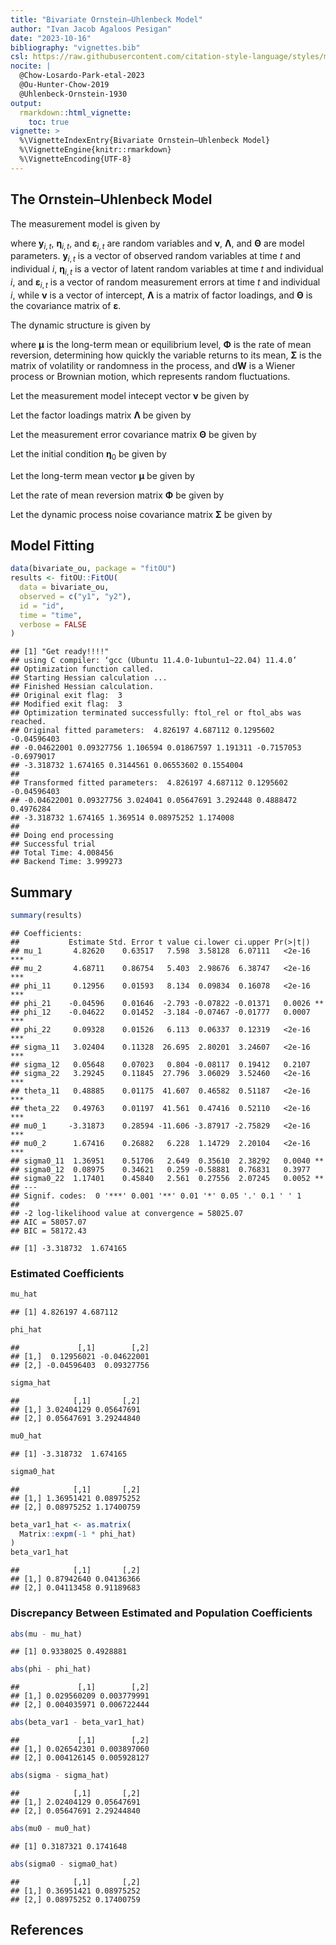 ```yaml
---
title: "Bivariate Ornstein–Uhlenbeck Model"
author: "Ivan Jacob Agaloos Pesigan"
date: "2023-10-16"
bibliography: "vignettes.bib"
csl: https://raw.githubusercontent.com/citation-style-language/styles/master/apa.csl
nocite: |
  @Chow-Losardo-Park-etal-2023
  @Ou-Hunter-Chow-2019
  @Uhlenbeck-Ornstein-1930
output:
  rmarkdown::html_vignette:
    toc: true
vignette: >
  %\VignetteIndexEntry{Bivariate Ornstein–Uhlenbeck Model}
  %\VignetteEngine{knitr::rmarkdown}
  %\VignetteEncoding{UTF-8}
---
```


<!-- vignettes/bivariate-ou.Rmd is generated from .setup/vignettes/bivariate-ou.Rmd.orig. Please edit that file -->

## The Ornstein–Uhlenbeck Model

The measurement model is given by

\begin{equation}
  \mathbf{y}_{i, t}
  =
  \boldsymbol{\nu}
  +
  \boldsymbol{\Lambda}
  \boldsymbol{\eta}_{i, t} 
  +
  \boldsymbol{\varepsilon}_{i, t}
  \quad
  \mathrm{with}
  \quad
  \boldsymbol{\varepsilon}_{i, t}
  \sim
  \mathcal{N}
  \left(
  \mathbf{0},
  \boldsymbol{\Theta}
  \right)
\end{equation}

where $\mathbf{y}_{i, t}$, $\boldsymbol{\eta}_{i, t}$,
and $\boldsymbol{\varepsilon}_{i, t}$
are random variables and $\boldsymbol{\nu}$,
$\boldsymbol{\Lambda}$,
and $\boldsymbol{\Theta}$ are model parameters.
$\mathbf{y}_{i, t}$ is a vector of observed random variables
at time $t$ and individual $i$,
$\boldsymbol{\eta}_{i, t}$ is a vector of latent random variables
at time $t$ and individual $i$,
and $\boldsymbol{\varepsilon}_{i, t}$
is a vector of random measurement errors
at time $t$ and individual $i$,
while $\boldsymbol{\nu}$ is a vector of intercept,
$\boldsymbol{\Lambda}$ is a matrix of factor loadings,
and $\boldsymbol{\Theta}$ is the covariance matrix of
$\boldsymbol{\varepsilon}$.

The dynamic structure is given by

\begin{equation}
  \mathrm{d} \boldsymbol{\eta}_{i, t}
  =
  \boldsymbol{\Phi}
  \left(
  \boldsymbol{\mu}
  -
  \boldsymbol{\eta}_{i, t}
  \right)
  \mathrm{d}t
  +
  \boldsymbol{\Sigma}^{\frac{1}{2}}
  \mathrm{d}
  \mathbf{W}_{i, t}
\end{equation}

where $\boldsymbol{\mu}$ is the long-term mean or equilibrium level,
$\boldsymbol{\Phi}$ is the rate of mean reversion,
determining how quickly the variable returns to its mean,
$\boldsymbol{\Sigma}$ is the matrix of volatility
or randomness in the process, and $\mathrm{d}\boldsymbol{W}$
is a Wiener process or Brownian motion,
which represents random fluctuations.



Let the measurement model intecept vector $\boldsymbol{\nu}$ be given by

\begin{equation}
\boldsymbol{\nu}
=
\left(
\begin{array}{c}
  0 \\
  0 \\
\end{array}
\right) .
\end{equation}

Let the factor loadings matrix $\boldsymbol{\Lambda}$ be given by

\begin{equation}
\boldsymbol{\Lambda}
=
\left(
\begin{array}{cc}
  1 & 0 \\
  0 & 1 \\
\end{array}
\right) .
\end{equation}

Let the measurement error covariance matrix $\boldsymbol{\Theta}$ be given by

\begin{equation}
\boldsymbol{\Theta}
=
\left(
\begin{array}{cc}
  0.5 & 0 \\
  0 & 0.5 \\
\end{array}
\right) .
\end{equation}

Let the initial condition
$\boldsymbol{\eta}_{0}$
be given by

\begin{equation}
\boldsymbol{\eta}_{0} \sim \mathcal{N} \left( \boldsymbol{\mu}_{\boldsymbol{\eta} \mid 0}, \boldsymbol{\Sigma}_{\boldsymbol{\eta} \mid 0} \right)
\end{equation}

\begin{equation}
\boldsymbol{\mu}_{\boldsymbol{\eta} \mid 0}
=
\left(
\begin{array}{c}
  -3 \\
  1.5 \\
\end{array}
\right)
\end{equation}

\begin{equation}
\boldsymbol{\Sigma}_{\boldsymbol{\eta} \mid 0}
=
\left(
\begin{array}{cc}
  1 & 0 \\
  0 & 1 \\
\end{array}
\right) .
\end{equation}

Let the long-term mean vector $\boldsymbol{\mu}$ be given by

\begin{equation}
\boldsymbol{\mu}
=
\left(
\begin{array}{c}
  5.76 \\
  5.18 \\
\end{array}
\right) .
\end{equation}

Let the rate of mean reversion matrix $\boldsymbol{\Phi}$ be given by

\begin{equation}
\boldsymbol{\Phi}
=
\left(
\begin{array}{cc}
  0.1 & -0.05 \\
  -0.05 & 0.1 \\
\end{array}
\right) .
\end{equation}

Let the dynamic process noise covariance matrix $\boldsymbol{\Sigma}$ be given by

\begin{equation}
\boldsymbol{\Sigma}
=
\left(
\begin{array}{cc}
  1 & 0 \\
  0 & 1 \\
\end{array}
\right) .
\end{equation}

## Model Fitting


```r
data(bivariate_ou, package = "fitOU")
results <- fitOU::FitOU(
  data = bivariate_ou,
  observed = c("y1", "y2"),
  id = "id",
  time = "time",
  verbose = FALSE
)
```

```
## [1] "Get ready!!!!"
## using C compiler: ‘gcc (Ubuntu 11.4.0-1ubuntu1~22.04) 11.4.0’
## Optimization function called.
## Starting Hessian calculation ...
## Finished Hessian calculation.
## Original exit flag:  3 
## Modified exit flag:  3 
## Optimization terminated successfully: ftol_rel or ftol_abs was reached. 
## Original fitted parameters:  4.826197 4.687112 0.1295602 -0.04596403 
## -0.04622001 0.09327756 1.106594 0.01867597 1.191311 -0.7157053 -0.6979017 
## -3.318732 1.674165 0.3144561 0.06553602 0.1554004 
## 
## Transformed fitted parameters:  4.826197 4.687112 0.1295602 -0.04596403 
## -0.04622001 0.09327756 3.024041 0.05647691 3.292448 0.4888472 0.4976284 
## -3.318732 1.674165 1.369514 0.08975252 1.174008 
## 
## Doing end processing
## Successful trial
## Total Time: 4.008456 
## Backend Time: 3.999273
```

## Summary


```r
summary(results)
```

```
## Coefficients:
##           Estimate Std. Error t value ci.lower ci.upper Pr(>|t|)    
## mu_1       4.82620    0.63517   7.598  3.58128  6.07111   <2e-16 ***
## mu_2       4.68711    0.86754   5.403  2.98676  6.38747   <2e-16 ***
## phi_11     0.12956    0.01593   8.134  0.09834  0.16078   <2e-16 ***
## phi_21    -0.04596    0.01646  -2.793 -0.07822 -0.01371   0.0026 ** 
## phi_12    -0.04622    0.01452  -3.184 -0.07467 -0.01777   0.0007 ***
## phi_22     0.09328    0.01526   6.113  0.06337  0.12319   <2e-16 ***
## sigma_11   3.02404    0.11328  26.695  2.80201  3.24607   <2e-16 ***
## sigma_12   0.05648    0.07023   0.804 -0.08117  0.19412   0.2107    
## sigma_22   3.29245    0.11845  27.796  3.06029  3.52460   <2e-16 ***
## theta_11   0.48885    0.01175  41.607  0.46582  0.51187   <2e-16 ***
## theta_22   0.49763    0.01197  41.561  0.47416  0.52110   <2e-16 ***
## mu0_1     -3.31873    0.28594 -11.606 -3.87917 -2.75829   <2e-16 ***
## mu0_2      1.67416    0.26882   6.228  1.14729  2.20104   <2e-16 ***
## sigma0_11  1.36951    0.51706   2.649  0.35610  2.38292   0.0040 ** 
## sigma0_12  0.08975    0.34621   0.259 -0.58881  0.76831   0.3977    
## sigma0_22  1.17401    0.45840   2.561  0.27556  2.07245   0.0052 ** 
## ---
## Signif. codes:  0 '***' 0.001 '**' 0.01 '*' 0.05 '.' 0.1 ' ' 1
## 
## -2 log-likelihood value at convergence = 58025.07
## AIC = 58057.07
## BIC = 58172.43
```


```
## [1] -3.318732  1.674165
```

### Estimated Coefficients


```r
mu_hat
```

```
## [1] 4.826197 4.687112
```

```r
phi_hat
```

```
##             [,1]        [,2]
## [1,]  0.12956021 -0.04622001
## [2,] -0.04596403  0.09327756
```

```r
sigma_hat
```

```
##            [,1]       [,2]
## [1,] 3.02404129 0.05647691
## [2,] 0.05647691 3.29244840
```

```r
mu0_hat
```

```
## [1] -3.318732  1.674165
```

```r
sigma0_hat
```

```
##            [,1]       [,2]
## [1,] 1.36951421 0.08975252
## [2,] 0.08975252 1.17400759
```

```r
beta_var1_hat <- as.matrix(
  Matrix::expm(-1 * phi_hat)
)
beta_var1_hat
```

```
##            [,1]       [,2]
## [1,] 0.87942640 0.04136366
## [2,] 0.04113458 0.91189683
```

### Discrepancy Between Estimated and Population Coefficients


```r
abs(mu - mu_hat)
```

```
## [1] 0.9338025 0.4928881
```

```r
abs(phi - phi_hat)
```

```
##             [,1]        [,2]
## [1,] 0.029560209 0.003779991
## [2,] 0.004035971 0.006722444
```

```r
abs(beta_var1 - beta_var1_hat)
```

```
##             [,1]        [,2]
## [1,] 0.026542301 0.003897060
## [2,] 0.004126145 0.005928127
```

```r
abs(sigma - sigma_hat)
```

```
##            [,1]       [,2]
## [1,] 2.02404129 0.05647691
## [2,] 0.05647691 2.29244840
```

```r
abs(mu0 - mu0_hat)
```

```
## [1] 0.3187321 0.1741648
```

```r
abs(sigma0 - sigma0_hat)
```

```
##            [,1]       [,2]
## [1,] 0.36951421 0.08975252
## [2,] 0.08975252 0.17400759
```





## References
